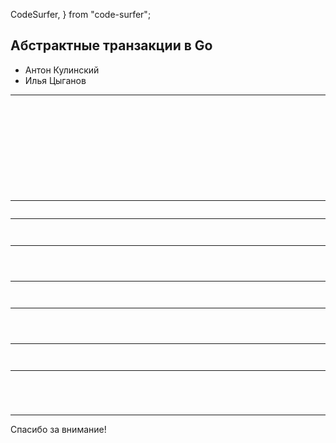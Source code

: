   CodeSurfer,
} from "code-surfer";


## Абстрактные транзакции в Go

- Антон Кулинский
- Илья Цыганов

---

<CodeSurfer>

```jsx file=./src/base/app_structure.txt title="Структура проекта"
```

```jsx 16:17 file=./src/base/app_structure.txt title="Структура проекта" subtitle="Модели предметной области"
```

```jsx file=./src/base/app_structure.txt title="Структура проекта"
```

```jsx 12:13 file=./src/base/app_structure.txt title="Структура проекта" subtitle="Исполнитель команд"
```

```jsx file=./src/base/app_structure.txt title="Структура проекта"
```

```jsx 18:20 file=./src/base/app_structure.txt title="Структура проекта" subtitle="Реализация репозитория"
```

```jsx file=./src/base/app_structure.txt title="Структура проекта"
```

```jsx 14:15 file=./src/base/app_structure.txt title="Структура проекта" subtitle="Командный интерфейс"
```

```jsx file=./src/base/app_structure.txt title="Структура проекта"
```

```jsx 2:6 file=./src/base/app_structure.txt title="Структура проекта" subtitle="Точки входа"
```

```jsx file=./src/base/app_structure.txt title="Структура проекта"
```

</CodeSurfer>

---

<CodeSurfer>

```jsx file=./src/base/clean_architecture.txt title="Слои сервиса"
```

</CodeSurfer>

---

<CodeSurfer>

```jsx file=./src/base/app_structure.txt title="Слой предметной области"
```

```jsx 17 file=./src/base/app_structure.txt title="Слой предметной области"
```

</CodeSurfer>

---

<CodeSurfer>

```jsx 1:12 file=./src/base/domain/doctor.go title="Слой предметной области" subtitle="Модели ошибок"
```

```jsx 13:32 file=./src/base/domain/doctor.go title="Слой предметной области" subtitle="Модель доктора"
```

```jsx 33:50 file=./src/base/domain/doctor.go title="Слой предметной области" subtitle="Модели коллекций докторов"
```

</CodeSurfer>

---

<CodeSurfer>

```jsx file=./src/base/app_structure.txt title="Слой приложения"
```

```jsx 13 file=./src/base/app_structure.txt title="Слой приложения"
```

</CodeSurfer>

---

<CodeSurfer>

```jsx 1:18 file=./src/base/app/command_executor.go title="Слой приложения" subtitle="Исполнитель команд"
```

```jsx 19:33 file=./src/base/app/command_executor.go title="Слой приложения" subtitle="Команда 'Начать смену'"
```

```jsx 34:54 file=./src/base/app/command_executor.go title="Слой приложения" subtitle="Команда 'Закончить смену'"
```

</CodeSurfer>

---

<CodeSurfer>

```jsx file=./src/base/app_structure.txt title="Инфраструктура: адаптер postgresql"
```

```jsx 20 file=./src/base/app_structure.txt title="Инфраструктура: адаптер postgresql"
```

</CodeSurfer>

---

<CodeSurfer>

```jsx 1:21 file=./src/base/pgsql/doctor_repository.go title="Инфраструктура: адаптер postgresql" subtitle="Реализация репозитория"
```

```jsx 22:37 file=./src/base/pgsql/doctor_repository.go title="Инфраструктура: адаптер postgresql" subtitle="Извлечение модели доктора"
```

```jsx 38:50 file=./src/base/pgsql/doctor_repository.go title="Инфраструктура: адаптер postgresql" subtitle="Обновление модели доктора"
```

```jsx 51:77 file=./src/base/pgsql/doctor_repository.go title="Инфраструктура: адаптер postgresql" subtitle="Извлечение дежурных докторов"
```

</CodeSurfer>

---

Спасибо за внимание!
